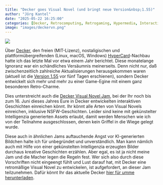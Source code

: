 ```yaml
---
title: "Decker goes Visual Novel (und bringt neue Version&nbsp;1.55)"
author: "Jörg Kantel"
date: "2025-05-22 16:25:00"
categories: [Decker, Retrocomputing, Retrogaming, Hypermedia, Interactive Fiction]
image: "images/deckervn.png"
---
```


[![](images/deckervn-b.png)](https://itch.io/jam/decker-vn-jam)

Über [Decker](http://cognitiones.kantel-chaos-team.de/programmierung/decker.html), den freien (MIT-Lizenz), nostaligischen und plattformübergreifenden (Linux, macOS, Windows) [HyperCard](http://cognitiones.kantel-chaos-team.de/programmierung/hypercard.html)-Nachbau hatte ich das letzte Mal vor etwa einem Jahr berichtet. Diese monatelange Ignoranz war ein schändliches Versäumnis meinerseits. Denn nicht nur, daß zwischenzeitlich zahlreiche Aktualisierungen herausgekommen waren (aktuell ist die [Version 1.55](https://internet-janitor.itch.io/decker/devlog/946250/decker-155) vor fünf Tagen erschienen), sondern Decker entwickelt sich mehr und mehr zu einer Game-Egine mit einem ganz besonderen Retro-Charme.

Dies unterstreicht auch die [Decker Visual Novel Jam](https://itch.io/jam/decker-vn-jam), bei der Ihr noch bis zum 16.&nbsp;Juni dieses Jahres Eure in Decker entwickelten interaktiven Geschichten einreichen könnt. Ihr könnt alle Arten von Visual Novels einreichen, inklusive NSFW-Geschichten. Leider sind keine mit gekünstelter Intelligenzia generierten Assets erlaubt, damit werden Menschen wie ich von der Teilnahme ausgeschlossen, denen kein Griffel in die Wiege gelegt wurde.

Diese auch in ähnlichen Jams auftauchende Angst vor KI-generierten Bildchen halte ich für unbegründet und unverständlich. Man kann nämlich auch mit Hilfe von einer gekünstelten Intelligenzia erzeugten Bilder durchaus kreative Geschichten erzählen. Aber egal, es ist ja nicht meine Jam und die Macher legen die Regeln fest. Wer sich also durch diese Vorschriften nicht eingeengt fühlt und Lust darauf hat, mit Decker eine retromäßige Visual Novel zu entwickelen, ist aufgefordert, an dieser Jam teilzunehmen. Dafür könnt Ihr das aktuelle Decker [hier für umme herunterladen](https://internet-janitor.itch.io/decker).